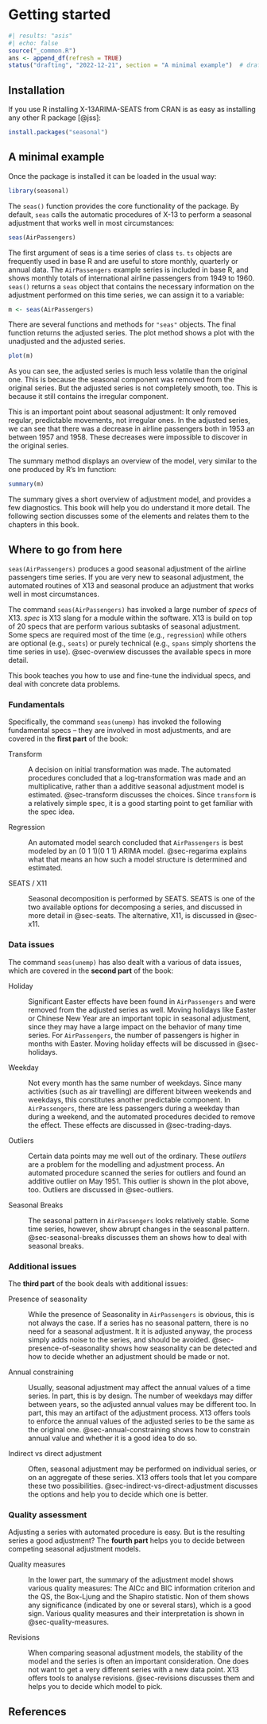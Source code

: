 # Getting started

```r
#| results: "asis"
#| echo: false
source("_common.R")
ans <- append_df(refresh = TRUE)
status("drafting", "2022-12-21", section = "A minimal example")  # drafting, polishing, complete
```

## Installation

If you use R installing X-13ARIMA-SEATS from CRAN is as easy as installing any other R package [@jss]:

``` r
install.packages("seasonal")
```

## A minimal example

Once the package is installed it can be loaded in the usual way:

```r
library(seasonal)
```

The `seas()` function provides the core functionality of the package.
By default, `seas` calls the automatic procedures of X-13 to perform a seasonal adjustment that works well in most circumstances:

```r
seas(AirPassengers)
```

The first argument of seas is a time series of class `ts`.
`ts` objects are frequently used in base R and are useful to store monthly, quarterly or annual data.
The `AirPassengers` example series is included in base R, and shows monthly totals of international airline passengers from 1949 to 1960.
`seas()` returns a `seas` object that contains the necessary information on the adjustment performed on this time series, we can assign it to a variable:

```r
m <- seas(AirPassengers)
```

There are several functions and methods for `"seas"` objects.
The final function returns the adjusted series.
The plot method shows a plot with the unadjusted and the adjusted series.

```r
plot(m)
```

As you can see, the adjusted series is much less volatile than the original one.
This is because the seasonal component was removed from the original series.
But the adjusted series is not completely smooth, too.
This is because it still contains the irregular component.

This is an important point about seasonal adjustment: It only removed regular, predictable movements, not irregular ones.
In the adjusted series, we can see that there was a decrease in airline passengers both in 1953 an between 1957 and 1958.
These decreases were impossible to discover in the original series.

The summary method displays an overview of the model, very similar to the one produced by R's lm function:

```r
summary(m)
```

The summary gives a short overview of adjustment model, and provides a few diagnostics.
This book will help you do understand it more detail.
The following section discusses some of the elements and relates them to the chapters in this book.

## Where to go from here

`seas(AirPassengers)` produces a good seasonal adjustment of the airline passengers time series.
If you are very new to seasonal adjustment, the automated routines of X13 and seasonal produce an adjustment that works well in most circumstances.

The command `seas(AirPassengers)` has invoked a large number of *specs* of X13.
*spec* is X13 slang for a module within the software.
X13 is build on top of 20 specs that are perform various subtasks of seasonal adjustment.
Some specs are required most of the time (e.g., `regression`) while others are optional (e.g., `seats`) or purely technical (e.g., `spans` simply shortens the time series in use).
@sec-overwiew discusses the available specs in more detail.

This book teaches you how to use and fine-tune the individual specs, and deal with concrete data problems.

### Fundamentals

Specifically, the command `seas(unemp)` has invoked the following fundamental specs -- they are involved in most adjustments, and are covered in the **first part** of the book:

Transform

:   A decision on initial transformation was made.
    The automated procedures concluded that a log-transformation was made and an multiplicative, rather than a additive seasonal adjustment model is estimated.
    @sec-transform discusses the choices.
    Since `transform` is a relatively simple spec, it is a good starting point to get familiar with the spec idea.

Regression

:   An automated model search concluded that `AirPassengers` is best modeled by an (0 1 1)(0 1 1) ARIMA model.
    @sec-regarima explains what that means an how such a model structure is determined and estimated.

SEATS / X11

:   Seasonal decomposition is performed by SEATS.
    SEATS is one of the two available options for decomposing a series, and discussed in more detail in @sec-seats.
    The alternative, X11, is discussed in @sec-x11.

### Data issues

The command `seas(unemp)` has also dealt with a various of data issues, which are covered in the **second part** of the book:

Holiday

:   Significant Easter effects have been found in `AirPassengers` and were removed from the adjusted series as well.
    Moving holidays like Easter or Chinese New Year are an important topic in seasonal adjustment, since they may have a large impact on the behavior of many time series.
    For `AirPassengers`, the number of passengers is higher in months with Easter.
    Moving holiday effects will be discussed in @sec-holidays.

Weekday

:   Not every month has the same number of weekdays.
    Since many activities (such as air travelling) are different bitween weekends and weekdays, this constitutes another predictable component.
    In `AirPassengers`, there are less passengers during a weekday than during a weekend, and the automated procedures decided to remove the effect.
    These effects are discussed in @sec-trading-days.

Outliers

:   Certain data points may me well out of the ordinary.
    These *outliers* are a problem for the modelling and adjustment process.
    An automated procedure scanned the series for outliers and found an additive outlier on May 1951.
    This outlier is shown in the plot above, too.
    Outliers are discussed in @sec-outliers.

Seasonal Breaks

:   The seasonal pattern in `AirPassengers` looks relatively stable.
    Some time series, however, show abrupt changes in the seasonal pattern.
    @sec-seasonal-breaks discusses them an shows how to deal with seasonal breaks.

### Additional issues

The **third part** of the book deals with additional issues:

Presence of seasonality

:   While the presence of Seasonality in `AirPassengers` is obvious, this is not always the case.
    If a series has no seasonal pattern, there is no need for a seasonal adjustment.
    It it is adjusted anyway, the process simply adds noise to the series, and should be avoided.
    @sec-presence-of-seasonality shows how seasonality can be detected and how to decide whether an adjustment should be made or not.

Annual constraining

:   Usually, seasonal adjustment may affect the annual values of a time series.
    In part, this is by design.
    The number of weekdays may differ between years, so the adjusted annual values may be different too.
    In part, this may an artifact of the adjustment process.
    X13 offers tools to enforce the annual values of the adjusted series to be the same as the original one.
    @sec-annual-constraining shows how to constrain annual value and whether it is a good idea to do so.

Indirect vs direct adjustment

:   Often, seasonal adjustment may be performed on individual series, or on an aggregate of these series.
    X13 offers tools that let you compare these two possibilities.
    @sec-indirect-vs-direct-adjustment discusses the options and help you to decide which one is better.

### Quality assessment

Adjusting a series with automated procedure is easy.
But is the resulting series a good adjustment?
The **fourth part** helps you to decide between competing seasonal adjustment models.

Quality measures

:   In the lower part, the summary of the adjustment model shows various quality measures: The AICc and BIC information criterion and the QS, the Box-Ljung and the Shapiro statistic.
    Non of them shows any significance (indicated by one or several stars), which is a good sign.
    Various quality measures and their interpretation is shown in @sec-quality-measures.

Revisions

:   When comparing seasonal adjustment models, the stability of the model and the series is often an important consideration.
    One does not want to get a very different series with a new data point.
    X13 offers tools to analyse revisions.
    @sec-revisions discusses them and helps you to decide which model to pick.

## References
